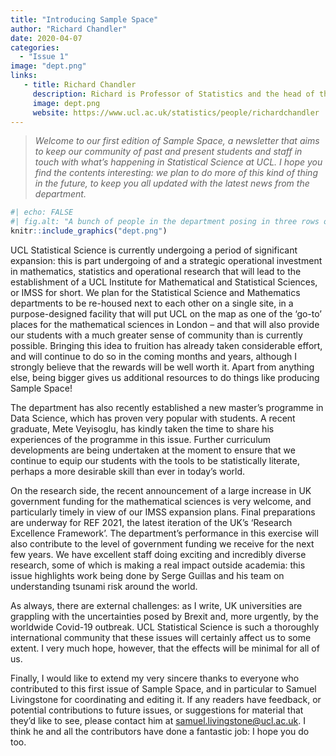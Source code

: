 ```yaml
---
title: "Introducing Sample Space"
author: "Richard Chandler"
date: 2020-04-07
categories:
  - "Issue 1"
image: "dept.png" 
links: 
   - title: Richard Chandler
     description: Richard is Professor of Statistics and the head of the department (for the term 2016-2021)
     image: dept.png
     website: https://www.ucl.ac.uk/statistics/people/richardchandler
---
```


> *Welcome to our first edition of Sample Space, a newsletter that aims to keep our community
of past and present students and staff in touch with what’s happening in Statistical Science
at UCL. I hope you find the contents interesting: we plan to do more of this kind of thing
in the future, to keep you all updated with the latest news from the department.*

```r
#| echo: FALSE
#| fig.alt: "A bunch of people in the department posing in three rows on steps. There are three columns in the background."
knitr::include_graphics("dept.png")
```


UCL Statistical Science is currently undergoing a period of significant expansion: this is part undergoing of and a strategic operational investment in mathematics, statistics and operational research that will lead to the establishment of a UCL Institute for Mathematical and Statistical Sciences, or IMSS for short. We plan for the Statistical Science and Mathematics departments to be re-housed next to each other on a single site, in a purpose-designed facility that will put UCL on the map as one of the ‘go-to’ places for the mathematical sciences in London – and that will also provide our students with a much greater sense of community than is currently possible. Bringing this idea to fruition has already taken considerable effort, and will continue
to do so in the coming months and years, although I strongly believe that the rewards will be well worth it. Apart from anything else, being bigger gives us additional resources to do things like producing Sample Space! 

The department has also recently established a new master’s programme in Data Science, which has proven very popular with students. A recent graduate, Mete Veyisoglu, has kindly taken the time to share his experiences of the programme in this issue. Further curriculum developments are being undertaken at the moment to ensure that we continue to equip our students with the tools to be statistically literate, perhaps a more desirable skill than ever in today's world.

On the research side, the recent announcement of a large increase in UK government funding for the mathematical sciences is very welcome, and particularly timely in view of our IMSS expansion plans. Final preparations are underway for REF 2021, the latest iteration of the UK’s ‘Research Excellence Framework’.
The department’s performance in this exercise will also contribute to the level of government funding we receive for the next few years. We have excellent staff doing exciting and incredibly diverse research, some of which is making a real impact outside academia: this issue highlights work being done by Serge Guillas and his team on understanding tsunami risk around the world. 

As always, there are external challenges: as I write, UK universities are grappling with the uncertainties posed by Brexit and, more urgently, by the worldwide Covid-19 outbreak. UCL Statistical Science is such a thoroughly international community that these issues will certainly affect us to some extent. I very much hope, however, that the effects will be minimal for all of us. 

Finally, I would like to extend my very sincere thanks to everyone who contributed to this first issue of Sample Space, and in particular to Samuel Livingstone for coordinating and editing it. If any readers have feedback, or potential contributions to future issues, or suggestions for material that they’d like to see, please contact him at [samuel.livingstone@ucl.ac.uk](mailto:samuel.livingstone@ucl.ac.uk). I think he and all the contributors have done a fantastic job: I hope you do too.


 
